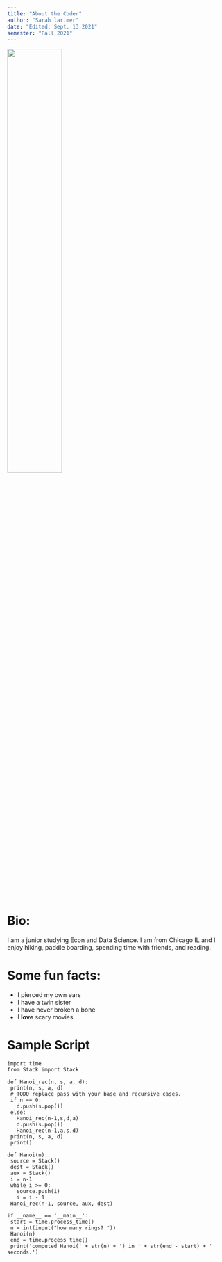 ```yaml
---
title: "About the Coder"
author: "Sarah larimer"
date: "Edited: Sept. 13 2021"
semester: "Fall 2021"
---
```


![](https://user-images.githubusercontent.com/74440150/133120451-30877a6b-2915-4ac3-88bf-718b84cd46b2.JPG){width=50% height=50%}

# Bio:

I am a junior studying Econ and Data Science. I am from Chicago IL and I enjoy hiking, paddle boarding, spending time with friends, and reading. 

# Some fun facts: 

- I pierced my own ears
- I have a twin sister
- I have never broken a bone
- I **love** scary movies 

# Sample Script 
 ```
 import time
from Stack import Stack

def Hanoi_rec(n, s, a, d):
  print(n, s, a, d)
  # TODO replace pass with your base and recursive cases.
  if n == 0:
    d.push(s.pop())
  else:
    Hanoi_rec(n-1,s,d,a)
    d.push(s.pop())
    Hanoi_rec(n-1,a,s,d)
  print(n, s, a, d)
  print()

def Hanoi(n):
  source = Stack()
  dest = Stack()
  aux = Stack()
  i = n-1
  while i >= 0:
    source.push(i)
    i = i - 1
  Hanoi_rec(n-1, source, aux, dest)

if __name__ == '__main__':
  start = time.process_time()
  n = int(input("how many rings? "))
  Hanoi(n)
  end = time.process_time()
  print('computed Hanoi(' + str(n) + ') in ' + str(end - start) + ' seconds.')
```
